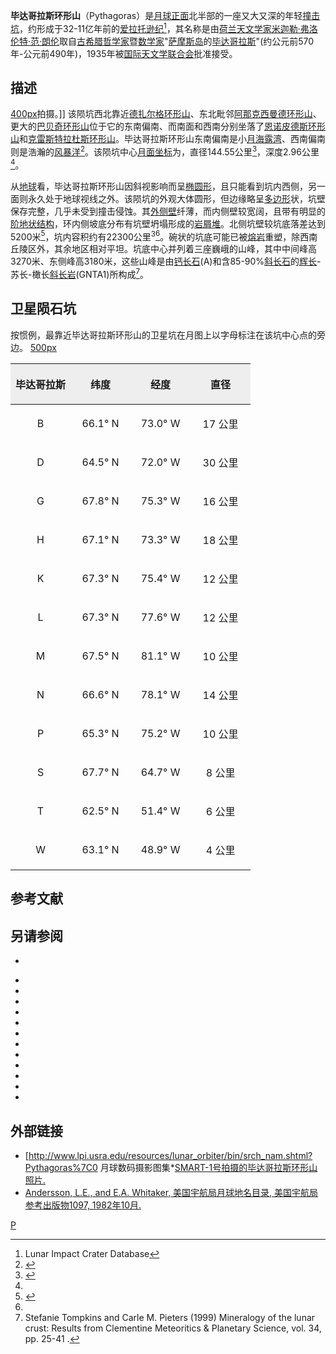 {{lunar crater data|
 image=Pythagoras crater 4176 h1 4176 h2.jpg|240px|
 caption=月球轨道器4号拍摄的图像<br>(四块亮斑为原图中的瑕疵点)|
 latitude=63.68|
 N_or_S=N|
 longitude=62.98|
 E_or_W=W|
 diameter=144.55公里|
 depth=2.96公里|
 colong=60|
 eponym=[[毕达哥拉斯|毕达哥拉斯]]}}

'''毕达哥拉斯环形山'''（Pythagoras）是[[月球正面|月球正面]]北半部的一座又大又深的年轻[[撞击坑|撞击坑]]，约形成于32-11亿年前的[[爱拉托逊纪|爱拉托逊纪]]<ref name=LICD>Lunar Impact Crater Database</ref>，其名称是由[[荷兰|荷兰]][[天文学家|天文学家]][[米迦勒·弗洛伦特·范·朗伦|米迦勒·弗洛伦特·范·朗伦]]取自[[古希腊|古希腊]][[哲学家|哲学家]]暨[[数学家|数学家]]"[[萨摩斯岛|萨摩斯岛]]的[[毕达哥拉斯|毕达哥拉斯]]"(约公元前570年-公元前490年)，1935年被[[国际天文学联合会|国际天文学联合会]]批准接受。

==描述== 
[[image:Pythagoras_-_LROC_-_WAC.JPG|400px]]拍摄。]]
该陨坑西北靠近[[德扎尔格环形山|德扎尔格环形山]]、东北毗邻[[阿那克西曼德环形山|阿那克西曼德环形山]]、更大的[[巴贝奇环形山|巴贝奇环形山]]位于它的东南偏南、而南面和西南分别坐落了[[恩诺皮德斯环形山|恩诺皮德斯环形山]]和[[克雷斯特拉杜斯环形山|克雷斯特拉杜斯环形山]]。毕达哥拉斯环形山东南偏南是小[[月海|月海]][[露湾|露湾]]、西南偏南则是浩瀚的[[风暴洋|风暴洋]]<ref>{{Cite web |url=http://planetarynames.wr.usgs.gov/images/Lunar/lac_10_lo.pdf |title=Crater Pythagoras on LAC-10 map. |accessdate=2016-11-14 |archive-date=2013-02-20 |archive-url=https://web.archive.org/web/20130220121352/http://planetarynames.wr.usgs.gov/images/Lunar/lac_10_lo.pdf |dead-url=no }}</ref>。该陨坑中心[[月面坐标|月面坐标]]为{{Coord|63.68|N|62.98|W|globe:Moon|nogoogle=1|noosm=1}}，直径144.55公里<ref name="IAU">{{Cite web |url=http://planetarynames.wr.usgs.gov/Feature/4886 |title=Directory of the International Astronomical Union |accessdate=2016-11-14 |archive-date=2015-12-08 |archive-url=https://web.archive.org/web/20151208095211/http://planetarynames.wr.usgs.gov/Feature/4886 |dead-url=no }}</ref>，深度2.96公里<ref name=LICD/>。

从[[地球|地球]]看，毕达哥拉斯环形山因斜视影响而呈[[椭圆形|椭圆形]]，且只能看到坑内西侧，另一面则永久处于地球视线之外。该陨坑的外观大体圆形，但边缘略呈[[多边形|多边形]]状，坑壁保存完整，几乎未受到撞击侵蚀。其[[wikt:rampart|外侧壁]]纤薄，而内侧壁较宽阔，且带有明显的[[wiktionary:terrace|阶地状结构]]，环内侧坡底分布有坑壁坍塌形成的[[岩屑堆|岩屑堆]]。北侧坑壁较坑底落差达到5200米<ref name="WIKI">{{Cite web |url=http://the-moon.wikispaces.com/Pythagoras |title=Description Crater online The Moon-Wiki. |accessdate=2016-11-14 |archive-date=2018-05-30 |archive-url=https://web.archive.org/web/20180530151910/https://the-moon.wikispaces.com/Pythagoras |dead-url=no }}</ref>，坑内容积约有22300公里<sup>3</sup><ref name="LICD"/>。碗状的坑底可能已被[[熔岩|熔岩]]重塑，除西南丘陵区外，其余地区相对平坦。坑底中心并列着三座巍峨的山峰，其中中间峰高3270米、东侧峰高3180米，这些山峰是由[[钙长石|钙长石]](A)和含85-90%[[斜长石|斜长石]]的[[辉长岩|辉长]]-苏长-橄长[[斜长岩|斜长岩]](GNTA1)所构成<ref>Stefanie Tompkins and Carle M. Pieters (1999) Mineralogy of the lunar crust: Results from Clementine Meteoritics & Planetary Science, vol. 34, pp. 25-41 .</ref>。

==卫星陨石坑==
按惯例，最靠近毕达哥拉斯环形山的卫星坑在月图上以字母标注在该坑中心点的旁边。
[[image:Pythagoras_sattelite_craters_map.jpg|500px]]

{| class="wikitable"
!width="25%" style="background:#eeeeee;" |毕达哥拉斯 
!width="25%" style="background:#eeeeee;" |纬度
!width="25%" style="background:#eeeeee;" |经度
!width="25%" style="background:#eeeeee;" |直径
|-
|align="center"|B
|align="center"|66.1° N
|align="center"|73.0° W
|align="center"|17 公里
|-
|align="center"|D
|align="center"|64.5° N
|align="center"|72.0° W
|align="center"|30 公里
|-
|align="center"|G
|align="center"|67.8° N
|align="center"|75.3° W
|align="center"|16 公里
|-
|align="center"|H
|align="center"|67.1° N
|align="center"|73.3° W
|align="center"|18 公里
|-
|align="center"|K
|align="center"|67.3° N
|align="center"|75.4° W
|align="center"|12 公里
|-
|align="center"|L
|align="center"|67.3° N
|align="center"|77.6° W
|align="center"|12 公里
|-
|align="center"|M
|align="center"|67.5° N
|align="center"|81.1° W
|align="center"|10 公里
|-
|align="center"|N
|align="center"|66.6° N
|align="center"|78.1° W
|align="center"|14 公里
|-
|align="center"|P
|align="center"|65.3° N
|align="center"|75.2° W
|align="center"|10 公里
|-
|align="center"|S
|align="center"|67.7° N
|align="center"|64.7° W
|align="center"|8 公里
|-
|align="center"|T
|align="center"|62.5° N
|align="center"|51.4° W
|align="center"|6 公里
|-
|align="center"|W
|align="center"|63.1° N
|align="center"|48.9° W
|align="center"|4 公里
|}{{clear}}

==参考文献==
{{reflist}}

==另请参阅==
* {{cite web
 |last        = Wood
 |first       = Chuck
 |date        = October 9, 2007
 |url         = http://www.lpod.org/?m=20071009
 |title       = Copernicus on the Limb
 |publisher   = Lunar Photo of the Day
 |accessdate  = 2007-10-09
 |deadurl     = yes
 |archiveurl  = https://web.archive.org/web/20071027110612/http://www.lpod.org/?m=20071009
 |archivedate = 2007年10月27日
}}
{{refbegin}}
* {{cite book
  | last1 = Andersson
  | first1 = L. E.
  | last2 = Whitaker
  | first2 = E. A.
  | authorlink2 = Ewen Whitaker
  | date = 1982
  | title = [[NASA|NASA]] Catalogue of Lunar Nomenclature
  | publisher = NASA RP-1097
  | ref = harv
  }}
* {{cite web
  | last = Blue
  | first = Jennifer
  | date = July 25, 2007
  | title = Gazetteer of Planetary Nomenclature
  | publisher = [[United_States_Geological_Survey|USGS]]
  | url = http://planetarynames.wr.usgs.gov/
  | accessdate = 2007-08-05
  | ref = harv
  | archive-date = 2012-04-08
  | archive-url = https://www.webcitation.org/66mXDr4G9?url=http://planetarynames.wr.usgs.gov/
  | dead-url = no
  }}
* {{cite book
  | last1 = Bussey
  | first1 = B.
  | authorlink1 = Ben Bussey
  | last2 = Spudis
  | first2 = P.
  | authorlink2 = Paul Spudis
  | date = 2004
  | title = The Clementine Atlas of the Moon
  | publisher = Cambridge University Press
  | location = New York
  | isbn = 978-0-521-81528-4
  | ref = harv
  }}
* {{cite book
  | last1 = Cocks
  | first1 = Elijah E.
  | last2 = Cocks
  | first2 = Josiah C.
  | date = 1995
  | title = Who's Who on the Moon: A Biographical Dictionary of Lunar Nomenclature
  | url = https://archive.org/details/isbn_9780936389271
  | publisher = Tudor Publishers
  | isbn = 978-0-936389-27-1
  | ref = harv
  }}
* {{cite web
  | last = McDowell
  | first = Jonathan
  | date = July 15, 2007
  | url = http://host.planet4589.org/astro/lunar/
  | title = Lunar Nomenclature
  | publisher = Jonathan's Space Report
  | accessdate = 2007-10-24
  | ref = harv
  | archive-date = 2012-05-26
  | archive-url = https://www.webcitation.org/67wcYNfK3?url=http://host.planet4589.org/astro/lunar/
  | dead-url = no
  }}
* {{cite journal| last1 = Menzel| first1 = D. H.| last2 = Minnaert| first2 = M.| last3 = Levin| first3 = B.| last4 = Dollfus| first4 = A.| last5 = Bell| first5 = B.| title = Report on Lunar Nomenclature by the Working Group of Commission 17 of the IAU| doi = 10.1007/BF00171763| journal = Space Science Reviews| volume = 12| issue = 2| pages = 136–186| year = 1971| pmid = | pmc =| bibcode = 1971SSRv...12..136M| ref = harv}}
* {{cite book
  | first = Patrick
  | last = Moore
  | authorlink = Patrick Moore
  | date = 2001
  | title = On the Moon
  | url = https://archive.org/details/patrickmooreonmo00patr
  | publisher = Sterling Publishing Co
  | isbn = 978-0-304-35469-6
  | ref = harv
  }}
* {{cite book
  | first = Fred W.
  | last = Price
  | date = 1988
  | title = The Moon Observer's Handbook
  | publisher = Cambridge University Press
  | isbn = 978-0-521-33500-3
  | ref = harv
  }}
* {{cite book
  | last = Rükl
  | first = Antonín
  | authorlink = Antonín Rükl
  | date = 1990
  | title = Atlas of the Moon
  | publisher = Kalmbach Books
  | isbn = 978-0-913135-17-4
  | ref = harv
  }}
* {{cite book
  | last = Webb
  | first = Rev. T. W.
  | authorlink = Thomas William Webb
  | date = 1962
  | title = Celestial Objects for Common Telescopes
  | url = https://archive.org/details/celestialobjects00webb
  | edition = 6th revised
  | publisher = Dover
  | isbn = 978-0-486-20917-3
  | ref = harv
  }}
* {{cite book
  | first = Ewen A.
  | last = Whitaker
  | authorlink = Ewen Whitaker
  | date = 1999
  | title = Mapping and Naming the Moon
  | publisher = Cambridge University Press
  | isbn = 978-0-521-62248-6
  | ref = harv
  }}
* {{cite book
  | first = Peter T.
  | last = Wlasuk
  | date = 2000
  | title = Observing the Moon
  | publisher = Springer
  | isbn = 978-1-85233-193-1
  | ref = harv
 }}
{{refend}}

==外部链接==
*[http://www.lpi.usra.edu/resources/lunar_orbiter/bin/srch_nam.shtml?Pythagoras%7C0 {{Wayback|url=http://www.lpi.usra.edu/resources/lunar_orbiter/bin/srch_nam.shtml?Pythagoras%7C0 |date=20160304073524 }} 月球数码摄影图集*[http://esamultimedia.esa.int/images/Science/spacex_117_H.jpg SMART-1号拍摄的毕达哥拉斯环形山照片.] {{Wayback|url=http://esamultimedia.esa.int/images/Science/spacex_117_H.jpg |date=20180531022729 }}
*[http://planet4589.org/astro/lunar/RP-1097.pdf Andersson, L.E., and E.A. Whitaker, 美国宇航局月球地名目录, 美国宇航局参考出版物1097, 1982年10月.] {{Wayback|url=http://planet4589.org/astro/lunar/RP-1097.pdf |date=20141006125838 }}

[[Category:月球环形山|P]]
{{月球環形山 (O-Q)}}